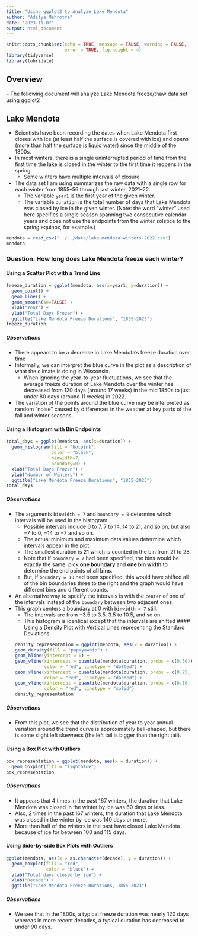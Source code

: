 ```yaml
---
title: "Using ggplot2 to Analyze Lake Mendota"
author: "Aditya Mehrotra"
date: "2023-11-07"
output: html_document
---
```


```r
knitr::opts_chunk$set(echo = TRUE, message = FALSE, warning = FALSE,
                      error = TRUE, fig.height = 4)
library(tidyverse)
library(lubridate)
```

## Overview

-- The following document will analyze Lake Mendota freeze/thaw data set using ggplot2

## Lake Mendota

- Scientists have been recording the dates when Lake Mendota first closes with ice (at least half the surface is covered with ice) and opens (more than half the surface is liquid water) since the middle of the 1800s.
- In most winters, there is a single uninterrupted period of time from the first time the lake is closed in the winter to the first time it reopens in the spring.
    - Some winters have multiple intervals of closure
- The data set I am using summarizes the raw data with a single row for each winter from 1855--56 through last winter, 2021--22.
    - The variable `year1` is the first year of the given winter.
    - The variable `duration` is the total number of days that Lake Mendota was closed by ice in the given winter. (Note: the word "winter" used here specifies a single season spanning two consecutive calendar years and does not use the endpoints from the winter solstice to the spring equinox, for example.)
    
```r
mendota = read_csv("../../data/lake-mendota-winters-2022.csv")
mendota
```
    
### Question: How long does Lake Mendota freeze each winter?

#### Using a Scatter Plot with a Trend Line
```r
freeze_duration = ggplot(mendota, aes(x=year1, y=duration)) +
  geom_point() +
  geom_line() +
  geom_smooth(se=FALSE) +
  xlab("Year") +
  ylab("Total Days Frozen") +
  ggtitle("Lake Mendota Freeze Durations", "1855-2023")
freeze_duration
```

##### Observations
- There appears to be a decrease in Lake Mendota's freeze duration over time
- Informally, we can interpret the blue curve in the plot as a description of what the climate is doing in Wisconsin.
  - When ignoring the year-to-year fluctuations, we see that the average freeze duration of Lake Mendota over the winter has decreased from 120 days (around 17 weeks) in the mid 1850s to just under 80 days (around 11 weeks) in 2022.
- The variation of the points around the blue curve may be interpreted as random “noise” caused by differences in the weather at key parts of the fall and winter seasons.

#### Using a Histogram with Bin Endpoints
```r
total_days = ggplot(mendota, aes(x=duration)) +
  geom_histogram(fill = "hotpink",
                 color = "black",
                 binwidth=7,
                 boundary=0) +
  xlab("Total Days Frozen") +
  ylab("Number of Winters") +
  ggtitle("Lake Mendota Freeze Durations", "1855-2023")
total_days
```

##### Observations
- The arguments `binwidth = 7` and `boundary = 0` determine which intervals will be used in the histogram.
    - Possible intervals include 0 to 7, 7 to 14, 14 to 21, and so on, but also $-7$ to 0, $-14$ to $-7$ and so on.
    - The actual minimum and maximum data values determine which intervals appear in the plot.
    - The smallest duration is 21 which is counted in the bin from 21 to 28.
    - Note that if `boundary = 7` had been specified, the bins would be exactly the same: pick **one boundary** and **one bin width** to determine the end points of **all bins**.
    - But, if `boundary = 10` had been specified, this would have shifted all of the bin boundaries three to the right and the graph would have different bins and different counts.
- An alternative way to specify the intervals is with the `center` of one of the intervals instead of the `boundary` between two adjacent ones.
- This graph centers a boundary at 0 with `binwidth = 7` still.
    - The intervals are from $-3.5$ to 3.5, 3.5 to 10.5, and so on.
    - This histogram is identical except that the intervals are shifted
#### Using a Density Plot with Vertical Lines representing the Standard Deviations
```r
density_representation = ggplot(mendota, aes(x = duration)) +
  geom_density(fill = "papayawhip") +
  geom_hline(yintercept = 0) +
  geom_vline(xintercept = quantile(mendota$duration, probs = c(0.50)),
             color = "red", linetype = "dotted") +
  geom_vline(xintercept = quantile(mendota$duration, probs = c(0.25, 0.75)),
             color = "red", linetype = "dashed") +
  geom_vline(xintercept = quantile(mendota$duration, probs = c(0.10, 0.90)),
             color = "red", linetype = "solid")
density_representation
```

##### Observations
- From this plot, we see that the distribution of year to year annual variation around the trend curve is approximately bell-shaped, but there is some slight left skewness (the left tail is bigger than the right tail).

#### Using a Box Plot with Outliers
```r
box_representation = ggplot(mendota, aes(x = duration)) +
  geom_boxplot(fill = "lightblue")
box_representation
```

##### Observations
- It appears that 4 times in the past 167 winters, the duration that Lake Mendota was closed in the winter by ice was 60 days or less.
- Also, 2 times in the past 167 winters, the duration that Lake Mendota was closed in the winter by ice was 140 days or more.
- More than half of the winters in the past have closed Lake Mendota because of ice for between 100 and 115 days.

#### Using Side-by-side Box Plots with Outliers
``` r
ggplot(mendota, aes(x = as.character(decade), y = duration)) +
  geom_boxplot(fill = "red",
               color = "black") +
  ylab("Total days closed by ice") +
  xlab("Decade") +
  ggtitle("Lake Mendota Freeze Durations, 1855-2023")
```

##### Observations
- We see that in the 1800s, a typical freeze duration was nearly 120 days whereas in more recent decades, a typical duration has decreased to under 90 days.
